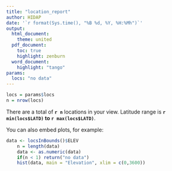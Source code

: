 ```yaml
---
title: "location_report"
author: HIDAP
date: '`r format(Sys.time(), "%B %d, %Y, %H:%Mh")`'
output: 
  html_document:
    theme: united
  pdf_document:
    toc: true
    highlight: zenburn
  word_document:
    highlight: "tango"
params: 
  locs: "no data"
---
```




```r
locs = params$locs
n = nrow(locs)
```

There are a total of **`r n`** locations in your view. 
Latitude range is **`r min(locs$LATD)` to `r max(locs$LATD)`**.


You can also embed plots, for example:

```r
data <- locsInBounds()$ELEV
    n = length(data)
    data <- as.numeric(data)
    if(n < 1) return("no data")
    hist(data, main = "Elevation", xlim = c(0,3600))
```
